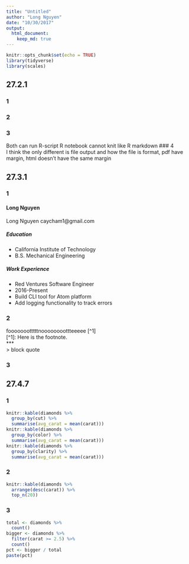 ```yaml
---
title: "Untitled"
author: "Long Nguyen"
date: "10/30/2017"
output:
  html_document:
    keep_md: true
---
```



```r
knitr::opts_chunk$set(echo = TRUE)
library(tidyverse)
library(scales)
```

## 27.2.1  
### 1   
### 2   
### 3   
Both can run R-script
R notebook cannot knit like R markdown
### 4   
I think the only different is file output and how the file is format, pdf have margin, html doesn't have the same margin

## 27.3.1  
### 1   

#### Long Nguyen
Long Nguyen 
caycham1@gmail.com  

##### Education  
 * California Institute of Technology
 * B.S. Mechanical Engineering

##### Work Experience  
  * Red Ventures Software Engineer
  * 2016-Present
  * Build CLI tool for Atom platform
  * Add logging functionality to track errors

### 2  
foooooootttttnoooooooottteeeee [^1]  
[^1]: Here is the footnote.  
***  
> block quote

### 3  

## 27.4.7  
### 1  
```r
knitr::kable(diamonds %>% 
  group_by(cut) %>% 
  summarise(avg_carat = mean(carat)))
knitr::kable(diamonds %>% 
  group_by(color) %>% 
  summarise(avg_carat = mean(carat)))
knitr::kable(diamonds %>% 
  group_by(clarity) %>% 
  summarise(avg_carat = mean(carat)))

```
### 2   
```r
knitr::kable(diamonds %>% 
  arrange(desc(carat)) %>% 
  top_n(20))
```

### 3  
```r
total <- diamonds %>%
  count()
bigger <- diamonds %>% 
  filter(carat >= 2.5) %>% 
  count()
pct <- bigger / total
paste(pct)
```

